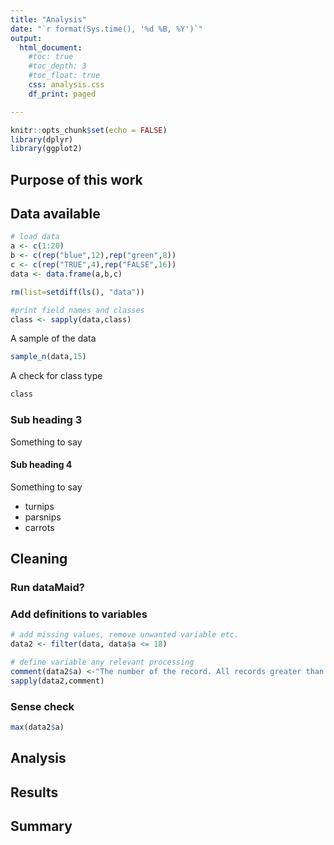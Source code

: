 ```yaml
---
title: "Analysis"
date: "`r format(Sys.time(), '%d %B, %Y')`"
output:
  html_document:
    #toc: true
    #toc_depth: 3
    #toc_float: true
    css: analysis.css
    df_print: paged

---
```


```r
knitr::opts_chunk$set(echo = FALSE)
library(dplyr)
library(ggplot2)

```

## Purpose of this work

## Data available


```r
# load data
a <- c(1:20)
b <- c(rep("blue",12),rep("green",8))
c <- c(rep("TRUE",4),rep("FALSE",16))
data <- data.frame(a,b,c)

rm(list=setdiff(ls(), "data"))

#print field names and classes
class <- sapply(data,class)
```

A sample of the data
``` r
sample_n(data,15)
```

A check for class type
``` r
class
```

### Sub heading 3
Something to say

#### Sub heading 4
Something to say

* turnips
* parsnips
* carrots

## Cleaning

### Run dataMaid?

### Add definitions to variables

``` r
# add missing values, remove unwanted variable etc.
data2 <- filter(data, data$a <= 18)

# define variable any relevant processing
comment(data2$a) <-"The number of the record. All records greater than 18 were excluded because."
sapply(data2,comment)
```

### Sense check
```r
max(data2$a)

```
## Analysis

## Results

## Summary


